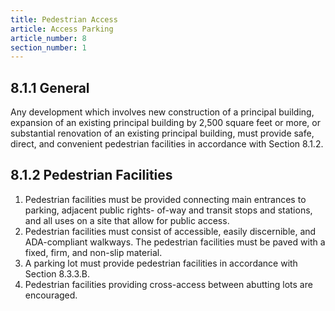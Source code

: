 ```yaml
---
title: Pedestrian Access
article: Access Parking
article_number: 8
section_number: 1
---
```


## 8.1.1 General

Any development which involves new construction of a principal building, expansion of an existing principal building by 2,500 square feet or more, or
substantial renovation of an existing principal building, must provide safe, direct, and convenient pedestrian facilities in accordance with Section 8.1.2.

## 8.1.2 Pedestrian Facilities

1. Pedestrian facilities must be provided connecting main entrances to parking, adjacent public rights- of-way and transit stops and stations, and all uses on a site that allow for public access.
2. Pedestrian facilities must consist of accessible, easily discernible, and ADA-compliant walkways. The pedestrian facilities must be paved with a fixed, firm, and non-slip material.
3. A parking lot must provide pedestrian facilities in accordance with Section 8.3.3.B.
4. Pedestrian facilities providing cross-access between abutting lots are encouraged.
